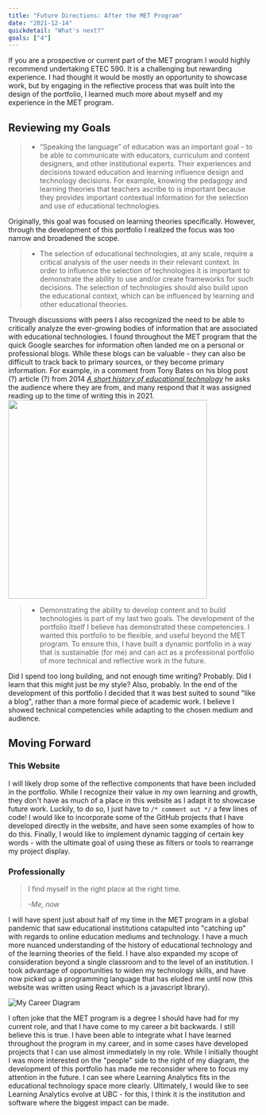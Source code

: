 ```yaml
---
title: "Future Directions: After the MET Program"
date: "2021-12-14"
quickdetail: "What's next?"
goals: ["4"]
---
```



If you are a prospective or current part of the MET program I would highly recommend undertaking ETEC 590. It is a challenging but rewarding experience. I had thought it would be mostly an opportunity to showcase work, but by engaging in the reflective process that was built into the design of the portfolio, I learned much more about myself and my experience in the MET program. 

## Reviewing my Goals

<blockquote>
    <ul class='arrow-list-style'>
    <li>“Speaking the language” of education was an important goal - to be able to communicate with educators, curriculum and content designers, and other institutional experts. Their experiences and decisions toward education and learning influence design and technology decisions. For example, knowing the pedagogy and learning theories that teachers ascribe to is important because they provides important contextual information for the selection and use of educational technologies.</li>
    </ul>
</blockquote>

Originally, this goal was focused on learning theories specifically. However, through the development of this portfolio I realized the focus was too narrow and broadened the scope.

<blockquote>
    <ul class='arrow-list-style'>
    <li>The selection of educational technologies, at any scale, require a critical analysis of the user needs in their relevant context. In order to influence the selection of technologies it is important to demonstrate the ability to use and/or create frameworks for such decisions. The selection of technologies should also build upon the educational context, which can be influenced by learning and other educational theories.</li>
    </ul>
</blockquote>

<div class="grid grid-cols-2 flex items-center pb-4">
    <div>
        Through discussions with peers I also recognized the need to be able to critically analyze the ever-growing bodies of information that are associated with educational technologies. I found throughout the MET program that the quick Google searches for information often landed me on a personal or professional blogs. While these blogs can be valuable - they can also be difficult to track back to primary sources, or they become primary information. For example, in a comment from Tony Bates on his blog post (?) article (?) from 2014 <a href='https://www.tonybates.ca/2014/12/10/a-short-history-of-educational-technology/' target='blank'><em>A short history of educational technology</em></a> he asks the audience where they are from, and many respond that it was assigned reading up to the time of writing this in 2021. 
    </div>
    <div img class="grid justify-self-center pb-4">
        <img height="400px" width="400px" src={tonybates}/> 
    </div>
</div>

<blockquote>
    <ul class='arrow-list-style'>
    <li>Demonstrating the ability to develop content and to build technologies is part of my last two goals. The development of the portfolio itself I believe has demonstrated these competencies. I wanted this portfolio to be flexible, and useful beyond the MET program. To ensure this, I have built a dynamic portfolio in a way that is sustainable (for me) and can act as a professional portfolio of more technical and reflective work in the future.</li>
    </ul>
</blockquote>

Did I spend too long building, and not enough time writing? Probably. Did I learn that this might just be my style? Also, probably. In the end of the development of this portfolio I decided that it was best suited to sound "like a blog", rather than a more formal piece of academic work. I believe I showed technical competencies while adapting to the chosen medium and audience. 

## Moving Forward

### This Website
I will likely drop some of the reflective components that have been included in the portfolio. While I recognize their value in my own learning and growth, they don't have as much of a place in this website as I adapt it to showcase future work. Luckily, to do so, I just have to  `/* comment out */` a few lines of code! I would like to incorporate some of the GitHub projects that I have developed directly in the website, and have seen some examples of how to do this. Finally, I would like to implement dynamic tagging of certain key words - with the ultimate goal of using these as filters or tools to rearrange my project display. 

### Professionally


<blockquote width='25%' class='self'>I find myself in the right place at the right time.<p class="text-left py-10"><em>-Me, now</em></p></blockquote> 


I will have spent just about half of my time in the MET program in a global pandemic that saw educational institutions catapulted into "catching up" with regards to online education mediums and technology. I have a much more nuanced understanding of the history of educational technology and of the learning theories of the field. I have also expanded my scope of consideration beyond a single classroom and to the level of an institution. I took advantage of opportunities to widen my technology skills, and have now picked up a programming language that has eluded me until now (this website was written using React which is a javascript library). 

<div style={{ minWidth: 300, maxWidth: 750, float: "left"}}>
    <img src={career} alt="My Career Diagram"/>
</div>

I often joke that the MET program is a degree I should have had for my current role, and that I have come to my career a bit backwards. I still believe this is true. I have been able to integrate what I have learned throughout the program in my career, and in some cases have developed projects that I can use almost immediately in my role. While I initially thought I was more interested on the "people" side to the right of my diagram, the development of this portfolio has made me reconsider where to focus my attention in the future. I can see where Learning Analytics fits in the educational technology space more clearly. Ultimately, I would like to see Learning Analytics evolve at UBC - for this, I think it is the institution and software where the biggest impact can be made. 






